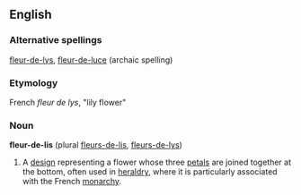 ==English==
{{wikipedia}}
===Alternative spellings===
[[fleur-de-lys]], [[fleur-de-luce]] (archaic spelling)
===Etymology===
French ''fleur de lys'', "lily flower"
===Noun===
'''fleur-de-lis''' (plural [[fleurs-de-lis]], [[fleurs-de-lys]])

# A [[design]] representing a flower whose three [[petal]]s are joined together at the bottom, often used in [[heraldry]], where it is particularly associated with the French [[monarchy]].